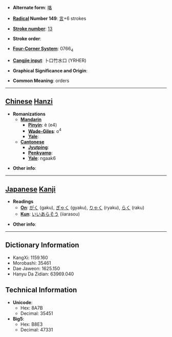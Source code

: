 * '''Alternate form''': [[咯]]

* '''[[Wiktionary:Chinese radical index| Radical]] Number 149''': [[Wiktionary:Chinese radical index 言|言]]+6 strokes

* '''[[Wiktionary:Chinese total strokes index|Stroke number]]''': [[Wiktionary:Chinese total strokes index 13|13]]

* '''Stroke order''': 

* '''[[Wiktionary:Chinese four corner index|Four-Corner System]]''': 0766<sub>4</sub>

* '''[[Wiktionary:Chinese Cangjie index|Cangjie input]]''': 卜口竹水口 (YRHER)

* '''Graphical Significance and Origin''': 

* '''Common Meaning''': orders

----

== [[Chinese]] [[Hanzi]] ==

* '''Romanizations'''
** '''[[Mandarin]]'''
*** '''[[Pinyin]]''': è (e4)
*** '''[[Wade-Giles]]''': o<sup>4</sup>
*** '''[[Yale]]''': 
** '''[[Cantonese]]'''
*** '''[[Jyutping]]''':
*** '''[[Penkyamp]]''': 
*** '''[[Yale]]''': ngaak6

* '''Other info''': 

----

== [[Japanese]] [[Kanji]] ==

* '''Readings'''
** '''[[On]]''': [[がく]] (gaku), [[ぎゃく]] (gyaku), [[りゃく]] (ryaku), [[らく]] (raku)
** '''[[Kun]]''': [[いいあらそう]] (iiarasou)

* '''Other info''':  

----

== Dictionary Information ==

* KangXi: 1159.160
* Morobashi: 35461
* Dae Jaweon: 1625.150
* Hanyu Da Zidian: 63969.040

== Technical Information ==

* '''Unicode''':
** Hex: 8A7B
** Decimal: 35451
* '''Big5''':
** Hex: B8E3
** Decimal: 47331